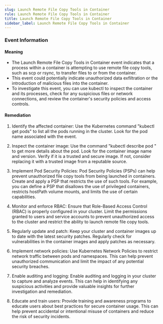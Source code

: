 ```yaml
--- 
slug: Launch Remote File Copy Tools in Container
rule: Launch Remote File Copy Tools in Container
title: Launch Remote File Copy Tools in Container
sidebar_label: Launch Remote File Copy Tools in Container
---
```

                   
### Event Information

#### Meaning

- The Launch Remote File Copy Tools in Container event indicates that a process within a container is attempting to use remote file copy tools, such as scp or rsync, to transfer files to or from the container.
- This event could potentially indicate unauthorized data exfiltration or the introduction of malicious files into the container.
- To investigate this event, you can use kubectl to inspect the container and its processes, check for any suspicious files or network connections, and review the container's security policies and access controls.

#### Remediation

1. Identify the affected container: Use the Kubernetes command "kubectl get pods" to list all the pods running in the cluster. Look for the pod name associated with the event. 

2. Inspect the container image: Use the command "kubectl describe pod <pod-name>" to get more details about the pod. Look for the container image name and version. Verify if it is a trusted and secure image. If not, consider replacing it with a trusted image from a reputable source.

3. Implement Pod Security Policies: Pod Security Policies (PSPs) can help prevent unauthorized file copy tools from being launched in containers. Create and apply a PSP that restricts the use of such tools. For example, you can define a PSP that disallows the use of privileged containers, restricts hostPath volume mounts, and limits the use of certain capabilities.

4. Monitor and enforce RBAC: Ensure that Role-Based Access Control (RBAC) is properly configured in your cluster. Limit the permissions granted to users and service accounts to prevent unauthorized access to the cluster and restrict the ability to launch remote file copy tools.

5. Regularly update and patch: Keep your cluster and container images up to date with the latest security patches. Regularly check for vulnerabilities in the container images and apply patches as necessary.

6. Implement network policies: Use Kubernetes Network Policies to restrict network traffic between pods and namespaces. This can help prevent unauthorized communication and limit the impact of any potential security breaches.

7. Enable auditing and logging: Enable auditing and logging in your cluster to capture and analyze events. This can help in identifying any suspicious activities and provide valuable insights for further investigation and remediation.

8. Educate and train users: Provide training and awareness programs to educate users about best practices for secure container usage. This can help prevent accidental or intentional misuse of containers and reduce the risk of security incidents.


 